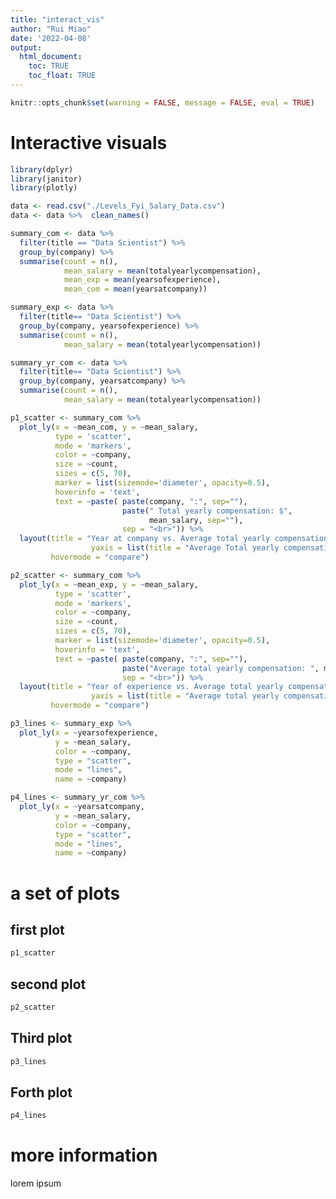 ```yaml
---
title: "interact_vis"
author: "Rui Miao"
date: '2022-04-08'
output: 
  html_document:
    toc: TRUE
    toc_float: TRUE
---
```


```r
knitr::opts_chunk$set(warning = FALSE, message = FALSE, eval = TRUE)
```

# Interactive visuals

```r
library(dplyr)
library(janitor)
library(plotly)

data <- read.csv("./Levels_Fyi_Salary_Data.csv")
data <- data %>%  clean_names()
``` 

```r
summary_com <- data %>%
  filter(title == "Data Scientist") %>% 
  group_by(company) %>% 
  summarise(count = n(),
            mean_salary = mean(totalyearlycompensation),
            mean_exp = mean(yearsofexperience),
            mean_com = mean(yearsatcompany))
```

```r
summary_exp <- data %>% 
  filter(title== "Data Scientist") %>% 
  group_by(company, yearsofexperience) %>% 
  summarise(count = n(),
            mean_salary = mean(totalyearlycompensation))
```

```r
summary_yr_com <- data %>% 
  filter(title== "Data Scientist") %>% 
  group_by(company, yearsatcompany) %>% 
  summarise(count = n(),
            mean_salary = mean(totalyearlycompensation))
```


```r

p1_scatter <- summary_com %>% 
  plot_ly(x = ~mean_com, y = ~mean_salary,
          type = 'scatter', 
          mode = 'markers', 
          color = ~company,
          size = ~count, 
          sizes = c(5, 70), 
          marker = list(sizemode='diameter', opacity=0.5),
          hoverinfo = 'text',
          text = ~paste( paste(company, ":", sep=""), 
                         paste(" Total yearly compensation: $", 
                               mean_salary, sep=""), 
                         sep = "<br>")) %>%
  layout(title = "Year at company vs. Average total yearly compensation",
                  yaxis = list(title = "Average Total yearly compensation"), xaxis = list(title = "Year at company"),
         hovermode = "compare")

p2_scatter <- summary_com %>%
  plot_ly(x = ~mean_exp, y = ~mean_salary,
          type = 'scatter', 
          mode = 'markers', 
          color = ~company,
          size = ~count, 
          sizes = c(5, 70), 
          marker = list(sizemode='diameter', opacity=0.5),
          hoverinfo = 'text',
          text = ~paste( paste(company, ":", sep=""), 
                         paste("Average total yearly compensation: ", mean_salary, sep=""), 
                         sep = "<br>")) %>%
  layout(title = "Year of experience vs. Average total yearly compensation",
                  yaxis = list(title = "Average total yearly compensation"), xaxis = list(title = "Year of experience"),
         hovermode = "compare")

p3_lines <- summary_exp %>%
  plot_ly(x = ~yearsofexperience,
          y = ~mean_salary,
          color = ~company,
          type = "scatter",
          mode = "lines",
          name = ~company)

p4_lines <- summary_yr_com %>%
  plot_ly(x = ~yearsatcompany,
          y = ~mean_salary,
          color = ~company,
          type = "scatter",
          mode = "lines",
          name = ~company)
```

# a set of plots {.tabset}

## first plot

```r
p1_scatter
```

## second plot

```r
p2_scatter
```

## Third plot
```r
p3_lines
```

## Forth plot
```r
p4_lines
```

# more information
lorem ipsum

